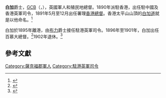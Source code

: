 {{Infobox military person
| name          =Sir George Digby Barker<br/>佐治·白加
| honorific-suffix = {{postnominals|country=GBR|size=100%|GCB}}
| image         = Sir George Digby BARKER (1833-1914) photo in 1906 Suffolk Leaders.jpg
| caption       = (1906 or earlier)
| birth_date          = 1833年10月9日
| death_date          = 1914年4月15日
| placeofburial_label = 
| placeofburial = 
| birth_place  =[[英格蘭|英格蘭]][[薩福克郡|沙福郡]] [[Clare|Clare]]
| death_place  =[[英格蘭|英格蘭]][[薩福克郡|沙福郡]] [[Risbridge|Risbridge]] 
| placeofburial_coordinates = <!-- {{coord|LAT|LONG|display=inline,title}} -->
| nickname      =
| allegiance    ={{UK}}
| branch        =[[File:Flag_of_the_British_Army.svg|23px]] [[英國陸軍|英國陸軍]]
| serviceyears  =
| rank          =[[將軍|將軍]]
| unit          =
| commands      =[[駐港英軍#歷任英國駐軍司令|駐中國及香港英軍司令]]<br/>署任[[香港總督|香港總督]]<br/>{{le|百慕達總督|Governor of Bermuda}}
| battles       ={{le|1857年英國-波斯戰爭|Anglo-Persian War}}<br/>[[印度民族起義|印度民族起義]]
| awards        =[[巴斯勳章|爵级大十字等巴斯勳章]]<br/>（GCB，Knight Grand Cross of the Order of the Bath）
| relations     =
| laterwork     =
}}

'''白加'''爵士，[[巴斯勳章|GCB]]（{{lang|en|Sir '''George Digby Barker'''}}，{{bd|1833年|10月9日|1914年|4月15日}}），英國軍人和殖民地總督。1890年派駐香港，出任駐中國及香港英軍司令，1891年5月至12月出任署理[[香港總督|香港總督]]。香港太平山山頂的[[白加道|白加道]]就是以他命名。<ref>{{cite book | title=Signs of a Colonial Era | publisher=Hong Kong University Press | author=Andrew Yanne| author2=Gillis Heller | year=2009 | pages=58 | isbn=9622099440}}</ref>

白加於1895年離港，由[[布力|布力]]爵士接任駐港英軍司令。1896年至1901年，白加出任百慕大總督。<ref>{{LondonGazette|issue=26732|supp=|startpage=2388|date=21 April 1896|accessdate=3 April 2010}}</ref>1902年退休。<ref>{{LondonGazette|issue=27417|supp=|startpage=1885|date=18 March 1902|accessdate=3 April 2010}}</ref>

==參考文獻==
{{reflist}}

{{s-start}}
{{s-mil}}
{{succession box | before={{Link-en|占士·愛德華|James Bevan Edwards}} | title=[[駐港英軍|駐港英軍司令]] | years=1890年－1895年 | after=[[布力|布力]] }}
{{end}}

{{Authority control}}
{{DEFAULTSORT:Baker, Digby}}
[[Category:薩克福郡軍人|Category:薩克福郡軍人]]
[[Category:駐港英軍司令|Category:駐港英軍司令]]